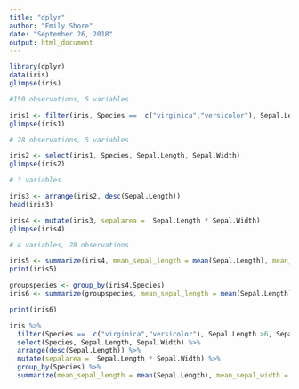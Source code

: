 ```yaml
---
title: "dplyr"
author: "Emily Shore"
date: "September 26, 2018"
output: html_document
---
```


```r

library(dplyr)
data(iris)
glimpse(iris)

#150 observations, 5 variables

iris1 <- filter(iris, Species ==  c("virginica","versicolor"), Sepal.Length >6, Sepal.Width >2.5)
glimpse(iris1)

# 28 observations, 5 variables

iris2 <- select(iris1, Species, Sepal.Length, Sepal.Width)
glimpse(iris2)

# 3 variables

iris3 <- arrange(iris2, desc(Sepal.Length))
head(iris3)

iris4 <- mutate(iris3, sepalarea =  Sepal.Length * Sepal.Width)
glimpse(iris4)

# 4 variables, 28 observations

iris5 <- summarize(iris4, mean_sepal_length = mean(Sepal.Length), mean_sepal_width = mean(Sepal.Width), n())
print(iris5)

groupspecies <- group_by(iris4,Species)
iris6 <- summarize(groupspecies, mean_sepal_length = mean(Sepal.Length), mean_sepal_width = mean(Sepal.Width), n())

print(iris6)

iris %>% 
  filter(Species ==  c("virginica","versicolor"), Sepal.Length >6, Sepal.Width >2.5) %>%
  select(Species, Sepal.Length, Sepal.Width) %>%
  arrange(desc(Sepal.Length)) %>%
  mutate(sepalarea =  Sepal.Length * Sepal.Width) %>%
  group_by(Species) %>%
  summarize(mean_sepal_length = mean(Sepal.Length), mean_sepal_width = mean(Sepal.Width), n())
  
```